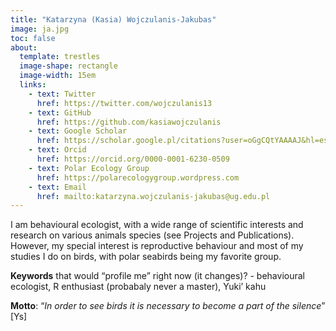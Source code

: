 ```yaml
---
title: "Katarzyna (Kasia) Wojczulanis-Jakubas"
image: ja.jpg
toc: false
about: 
  template: trestles
  image-shape: rectangle
  image-width: 15em
  links:
    - text: Twitter
      href: https://twitter.com/wojczulanis13
    - text: GitHub
      href: https://github.com/kasiawojczulanis
    - text: Google Scholar
      href: https://scholar.google.pl/citations?user=oGgCQtYAAAAJ&hl=es
    - text: Orcid
      href: https://orcid.org/0000-0001-6230-0509
    - text: Polar Ecology Group
      href: https://polarecologygroup.wordpress.com
    - text: Email
      href: mailto:katarzyna.wojczulanis-jakubas@ug.edu.pl
---
```


I am behavioural ecologist, with a wide range of scientific interests and research on various animals species (see Projects and Publications). However, my special interest is reproductive behaviour and most of my studies I do on birds, with polar seabirds being my favorite group.

**Keywords** that would "profile me" right now (it changes)? - behavioural ecologist, R enthusiast (probabaly never a master), Yuki' kahu

**Motto**: "*In order to see birds it is necessary to become a part of the silence*" \[Ys\]
